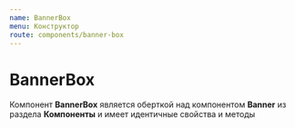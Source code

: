 ```yaml
---
name: BannerBox
menu: Конструктор
route: components/banner-box
---
```



# BannerBox

Компонент **BannerBox** является оберткой над компонентом **Banner** из раздела **Компоненты** и имеет идентичные свойства и методы

<CopyToClipboardBox text="import { BannerBox } from '@megafon/ui-shared';" />

<Example />
